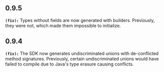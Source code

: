 ## 0.9.5
**`(fix):`** Types without fields are now generated with builders. Previously, they were not, which made them impossible to initialize.

## 0.9.4
**`(fix):`** The SDK now generates undiscriminated unions with de-conflicted method signatures. Previously, certain undiscriminated unions would have failed to compile due to Java's type erasure causing conflicts.

